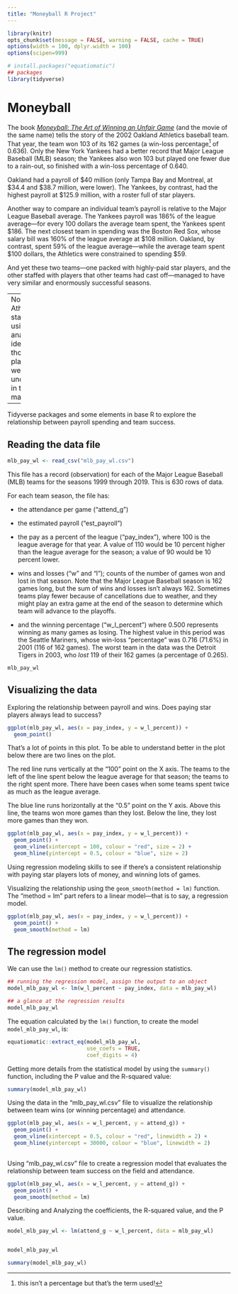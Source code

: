```yaml
---
title: "Moneyball R Project"
---
```


<!-- 
MONEYBALL R PROJECT
-->

```r
library(knitr)
opts_chunk$set(message = FALSE, warning = FALSE, cache = TRUE)
options(width = 100, dplyr.width = 100)
options(scipen=999)

# install.packages("equatiomatic")
## packages
library(tidyverse)
```

# Moneyball {#moneyball}


The book [_Moneyball: The Art of Winning an Unfair Game_](https://en.wikipedia.org/wiki/Moneyball) (and the movie of the same name) tells the story of the 2002 Oakland Athletics baseball team. That year, the team won 103 of its 162 games (a win-loss percentage^[this isn't a percentage but that's the term used!] of 0.636). Only the New York Yankees had a better record that Major League Baseball (MLB) season; the Yankees also won 103 but played one fewer due to a rain-out, so finished with a win-loss percentage of 0.640. 

Oakland had a payroll of \$40 million (only Tampa Bay and Montreal, at \$34.4 and \$38.7 million, were lower). The Yankees, by contrast, had the highest payroll at \$125.9 million, with a roster full of star players.

Another way to compare an individual team's payroll is relative to the Major League Baseball average. The Yankees payroll was 186% of the league average—for every 100 dollars the average team spent, the Yankees spent \$186. The next closest team in spending was the Boston Red Sox, whose salary bill was 160% of the league average at \$108 million. Oakland, by contrast, spent 59% of the league average—while the average team spent \$100 dollars, the Athletics were constrained to spending \$59.

And yet these two teams—one packed with highly-paid star players, and the other staffed with players that other teams had cast off—managed to have very similar and enormously successful seasons. 

---
Note: Athletics started using data analysis to identify those players who were undervalued in the market.

---

Tidyverse packages and some elements in base R to explore the relationship between payroll spending and team success.

## Reading the data file

```r

mlb_pay_wl <- read_csv("mlb_pay_wl.csv")

```


This file has a record (observation) for each of the Major League Baseball (MLB) teams for the seasons 1999 through 2019. This is 630 rows of data. 

For each team season, the file has: 

* the attendance per game ("attend_g")

* the estimated payroll ("est_payroll")

* the pay as a percent of the league ("pay_index"), where 100 is the league average for that year. A value of 110 would be 10 percent higher than the league average for the season; a value of 90 would be 10 percent lower.

* wins and losses ("w" and "l"); counts of the number of games won and lost in that season. Note that the Major League Baseball season is 162 games long, but the sum of wins and losses isn't always 162. Sometimes teams play fewer because of cancellations due to weather, and they might play an extra game at the end of the season to determine which team will advance to the playoffs.

* and the winning percentage ("w_l_percent") where 0.500 represents winning as many games as losing. The highest value in this period was the Seattle Mariners, whose win-loss "percentage" was 0.716 (71.6%) in 2001 (116 of 162 games). The worst team in the data was the Detroit Tigers in 2003, who _lost_ 119 of their 162 games (a percentage of 0.265).

```r
mlb_pay_wl
```


## Visualizing the data {#moneyball-viz}

Exploring the relationship between payroll and wins. Does paying star players always lead to success? 



```r
ggplot(mlb_pay_wl, aes(x = pay_index, y = w_l_percent)) + 
  geom_point()

```


That's a lot of points in this plot. To be able to understand better in the plot below there are two lines on the plot. 

The red line runs vertically at the "100" point on the X axis. The teams to the left of the line spent below the league average for that season; the teams to the right spent more. There have been cases when some teams spent twice as much as the league average.

The blue line runs horizontally at the "0.5" point on the Y axis. Above this line, the teams won more games than they lost. Below the line, they lost more games than they won.

```r
ggplot(mlb_pay_wl, aes(x = pay_index, y = w_l_percent)) + 
  geom_point() +
  geom_vline(xintercept = 100, colour = "red", size = 2) +
  geom_hline(yintercept = 0.5, colour = "blue", size = 2)

```




Using regression modeling skills to see if there's a consistent relationship with paying star players lots of money, and winning lots of games.

Visualizing the relationship using the `geom_smooth(method = lm)` function. The "method = lm" part refers to a linear model—that is to say, a regression model.

```r
ggplot(mlb_pay_wl, aes(x = pay_index, y = w_l_percent)) + 
  geom_point() +
  geom_smooth(method = lm)

```


## The regression model {#moneyball-regression}

We can use the `lm()` method to create our regression statistics.

```r
## running the regression model, assign the output to an object
model_mlb_pay_wl <- lm(w_l_percent ~ pay_index, data = mlb_pay_wl)

## a glance at the regression results
model_mlb_pay_wl

```



The equation calculated by the `lm()` function, to create the model `model_mlb_pay_wl`, is:

```r
equatiomatic::extract_eq(model_mlb_pay_wl, 
                         use_coefs = TRUE,
                         coef_digits = 4)
```


Getting more details from the statistical model by using the `summary()` function, including the P value and the R-squared value:

```r
summary(model_mlb_pay_wl)

```





  Using the data in the "mlb_pay_wl.csv" file to visualize the relationship between team wins (or winning percentage) and attendance.
  
```r

ggplot(mlb_pay_wl, aes(x = w_l_percent, y = attend_g)) + 
  geom_point() +
  geom_vline(xintercept = 0.5, colour = "red", linewidth = 2) +
  geom_hline(yintercept = 30000, colour = "blue", linewidth = 2)
 

```
  
  

 Using "mlb_pay_wl.csv" file to create a regression model that evaluates the relationship between team success on the field and attendance. 
 
```r
ggplot(mlb_pay_wl, aes(x = w_l_percent, y = attend_g)) + 
  geom_point() +
  geom_smooth(method = lm)


```
   
   
   

Describing and Analyzing the coefficients, the R-squared value, and the P value.
   
```r

model_mlb_pay_wl <- lm(attend_g ~ w_l_percent, data = mlb_pay_wl)


model_mlb_pay_wl

summary(model_mlb_pay_wl)

```
